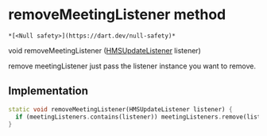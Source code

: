 # removeMeetingListener method

    *[<Null safety>](https://dart.dev/null-safety)*

void removeMeetingListener
([HMSUpdateListener](../../model_hms_update_listener/HMSUpdateListener-class) listener)

<p>remove meetingListener just pass the listener instance you want to remove.</p>

## Implementation

```dart
static void removeMeetingListener(HMSUpdateListener listener) {
  if (meetingListeners.contains(listener)) meetingListeners.remove(listener);
}
```
